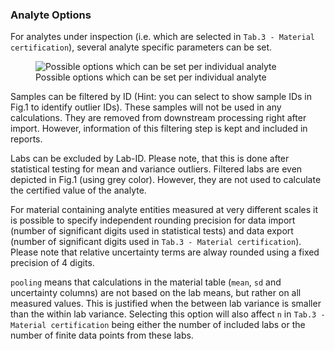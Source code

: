 ### Analyte Options

For analytes under inspection (i.e. which are selected in `Tab.3 - Material certification`), several analyte specific parameters can be set. 

![Possible options which can be set per individual analyte](C_Modul_AnalyteOptions.png)

Samples can be filtered by ID (Hint: you can select to show sample IDs in Fig.1 to identify outlier IDs). These samples will not be used in any calculations. They are removed from downstream processing right after import. However, information of this filtering step is kept and included in reports.

Labs can be excluded by Lab-ID. Please note, that this is done after statistical testing for mean and variance outliers. Filtered labs are even depicted in Fig.1 (using grey color). However, they are not used to calculate the certified value of the analyte.

For material containing analyte entities measured at very different scales it is possible to specify independent rounding precision for data import (number of significant digits used in statistical tests) and data export (number of significant digits used in `Tab.3 - Material certification`). Please note that relative uncertainty terms are alway rounded using a fixed precision of 4 digits.

`pooling` means that calculations in the material table (`mean`, `sd` and uncertainty columns) are not based on the lab means, but rather on all measured values. This is justified when the between lab variance is smaller than the within lab variance. Selecting this option will also affect `n` in `Tab.3 - Material certification` being either the number of included labs or the number of finite data points from these labs.
